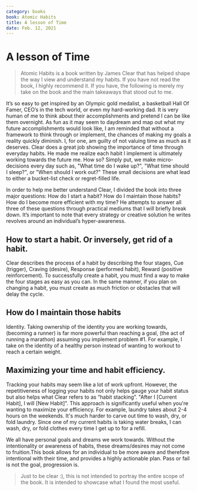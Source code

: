 ```yaml
---
category: books
book: Atomic Habits
title: A lesson of Time
date: Feb. 12, 2021
---
```


# A lesson of Time

> Atomic Habits is a book written by James Clear that has helped shape the way I view and understand my habits. If you have not read the book, I highly recommend it. If you have, the following is merely my take on the book and the main takeaways that stood out to me.

It’s so easy to get inspired by an Olympic gold medalist, a basketball Hall Of Famer, CEO’s in the tech world, or even my hard-working dad. It is very human of me to think about their accomplishments and pretend I can be like them overnight. As fun as it may seem to daydream and map out what my future accomplishments would look like, I am reminded that without a framework to think through or implement, the chances of making my goals a reality quickly diminish. I, for one, am guilty of not valuing time as much as it deserves. Clear does a great job showing the importance of time through everyday habits. He made me realize each habit I implement is ultimately working towards the future me. How so? Simply put, we make micro-decisions every day such as, "What time do I wake up?", "What time should I sleep?", or "When should I work out?" These small decisions are what lead to either a bucket-list check or regret-filled life.

In order to help me better understand Clear, I divided the book into three major questions: How do I start a habit? How do I maintain those habits? How do I become more efficient with my time? He attempts to answer all three of these questions through practical mediums that I will briefly break down. It’s important to note that every strategy or creative solution he writes revolves around an individual’s hyper-awareness.

## How to start a habit. Or inversely, get rid of a habit.

Clear describes the process of a habit by describing the four stages, Cue (trigger), Craving (desire), Response (performed habit), Reward (positive reinforcement). To successfully create a habit, you must find a way to make the four stages as easy as you can. In the same manner, if you plan on changing a habit, you must create as much friction or obstacles that will delay the cycle.

## How do I maintain those habits

Identity. Taking ownership of the identity you are working towards, (becoming a runner) is far more powerful than reaching a goal, (the act of running a marathon) assuming you implement problem #1. For example, I take on the identity of a healthy person instead of wanting to workout to reach a certain weight.

## Maximizing your time and habit efficiency.

Tracking your habits may seem like a lot of work upfront. However, the repetitiveness of logging your habits not only helps gauge your habit status but also helps what Clear refers to as “habit stacking”. "After I [Current Habit], I will [New Habit]". This approach is significantly useful when you're wanting to maximize your efficiency. For example, laundry takes about 2-4 hours on the weekends. It's much harder to carve out time to wash, dry, or fold laundry. Since one of my current habits is taking water breaks, I can wash, dry, or fold clothes every time I get up to for a refill.

We all have personal goals and dreams we work towards. Without the intentionality or awareness of habits, these dreams/desires may not come to fruition.This book allows for an individual to be more aware and therefore intentional with their time, and provides a highly actionable plan. Pass or fail is not the goal, progression is.

> Just to be clear :), this is not intended to portray the entire scope of the book. It is intended to showcase what I found the most useful.
